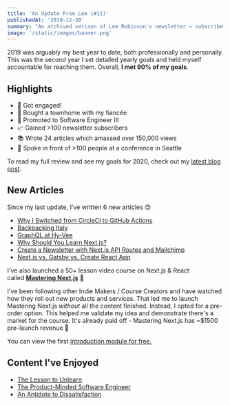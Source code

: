 ```yaml
---
title: 'An Update From Lee (#12)'
publishedAt: '2019-12-30'
summary: "An archived verison of Lee Robinson's newsletter – subscribe to get early access."
image: '/static/images/banner.png'
---
```


2019 was arguably my best year to date, both professionally and personally.
This was the second year I set detailed yearly goals and held myself accountable
for reaching them. Overall, **I met 90% of my goals**.

## Highlights

- 💍 Got engaged!
- 🏡 Bought a townhome with my fiancée
- 🚀 Promoted to Software Engineer III
- 📈 Gained >100 newsletter subscribers
- 📚 Wrote 24 articles which amassed over 150,000 views
- 🎤 Spoke in front of >100 people at a conference in Seattle

To read my full review and see my goals for 2020, check out
my [latest blog post](/blog/2019).

## New Articles

Since my last update, I've written 6 new articles 😍

- [Why I Switched from CircleCI to GitHub Actions](/blog/github-actions)
- [Backpacking Italy](/blog/italy)
- [GraphQL at Hy-Vee](/blog/graphql-at-hy-vee)
- [Why Should You Learn Next.js?](https://masteringnextjs.com/learn-next-js)
- [Create a Newsletter with Next.js API Routes and Mailchimp](/blog/mailchimp-next-js)
- [Next.js vs. Gatsby vs. Create React App](https://masteringnextjs.com/nextjs-gatsby-create-react-app/)

I've also launched a 50+ lesson video course on Next.js & React called [**Mastering Next.js**](https://masteringnextjs.com/) 🎉

I've been following other Indie Makers / Course Creators and have watched how they roll out
new products and services. That led me to launch Mastering Next.js *without* all the
content finished. Instead, I opted for a pre-order option. This helped me validate my
idea and demonstrate there's a market for the course. It's already paid off -
Mastering Next.js has ~$1500 pre-launch revenue 💸

You can view the first [introduction module for free.](https://www.youtube.com/watch?v=uQeidE2LA1s)

## Content I've Enjoyed

- [The Lesson to Unlearn](http://paulgraham.com/lesson.html)
- [The Product-Minded Software Engineer](https://blog.pragmaticengineer.com/the-product-minded-engineer/)
- [An Antidote to Dissatisfaction](https://www.youtube.com/watch?v=WPPPFqsECz0)
